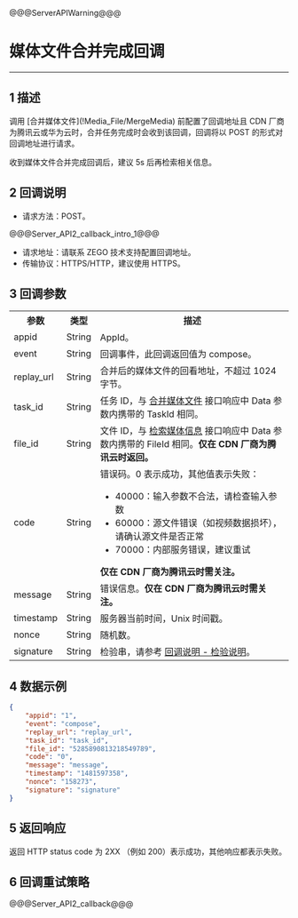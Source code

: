 @@@ServerAPIWarning@@@

# 媒体文件合并完成回调

- - -

## 1 描述

调用 [合并媒体文件\](!Media_File/MergeMedia) 前配置了回调地址且 CDN 厂商为腾讯云或华为云时，合并任务完成时会收到该回调，回调将以 POST 的形式对回调地址进行请求。

<div class="mk-warning">

收到媒体文件合并完成回调后，建议 5s 后再检索相关信息。
</div>




## 2 回调说明

- 请求方法：POST。

@@@Server_API2_callback_intro_1@@@

- 请求地址：请联系 ZEGO 技术支持配置回调地址。
- 传输协议：HTTPS/HTTP，建议使用 HTTPS。


## 3 回调参数


<table>
  <colgroup>
    <col>
    <col>
    <col>
  </colgroup>
<tbody><tr>
<th>参数</th>
<th>类型</th>
<th>描述</th>
</tr>
<tr>
<td>appid</td>
<td>String</td>
<td>AppId。</td>
</tr>
<tr>
<td>event</td>
<td>String</td>
<td>回调事件，此回调返回值为 compose。</td>
</tr>
<tr>
<td>replay_url</td>
<td>String</td>
<td>合并后的媒体文件的回看地址，不超过 1024 字节。</td>
</tr>
<tr>
<td>task_id</td>
<td>String</td>
<td>任务 ID，与 <a href="!Media_File/MergeMedia" target="_blank">合并媒体文件</a> 接口响应中 Data 参数内携带的 TaskId 相同。</td>
</tr>
<tr>
<td>file_id</td>
<td>String</td>
<td>文件 ID，与 <a href="!Media_File/SearchMedia" target="_blank">检索媒体信息</a> 接口响应中 Data 参数内携带的 FileId 相同。<b>仅在 CDN 厂商为腾讯云时返回。</b></td>
</tr>
<tr>
<td>code</td>
<td>String</td>
<td>错误码。0 表示成功，其他值表示失败：<ul><li>40000：输入参数不合法，请检查输入参数</li><li>60000：源文件错误（如视频数据损坏），请确认源文件是否正常</li><li>70000：内部服务错误，建议重试</li></ul><b>仅在 CDN 厂商为腾讯云时需关注。</b></td>
</tr>
<tr>
<td>message</td>
<td>String</td>
<td>错误信息。<b>仅在 CDN 厂商为腾讯云时需关注。</b></td>
</tr>
<tr>
<td>timestamp</td>
<td>String</td>
<td>服务器当前时间，Unix 时间戳。</td>
</tr>
<tr>
<td>nonce</td>
<td>String</td>
<td>随机数。</td>
</tr>
<tr>
<td>signature</td>
<td>String</td>
<td>检验串，请参考 <a target="_blank" href="!Callback/Overview">回调说明 - 检验说明</a>。</td>
</tr>
</tbody></table>



## 4 数据示例

```json
{
    "appid": "1",
    "event": "compose",
    "replay_url": "replay_url",
    "task_id": "task_id",
    "file_id": "5285890813218549789",
    "code": "0",
    "message": "message",
    "timestamp": "1481597358",
    "nonce": "158273",
    "signature": "signature"
}
```

## 5 返回响应

返回 HTTP status code 为 2XX （例如 200）表示成功，其他响应都表示失败。


## 6 回调重试策略

@@@Server_API2_callback@@@
